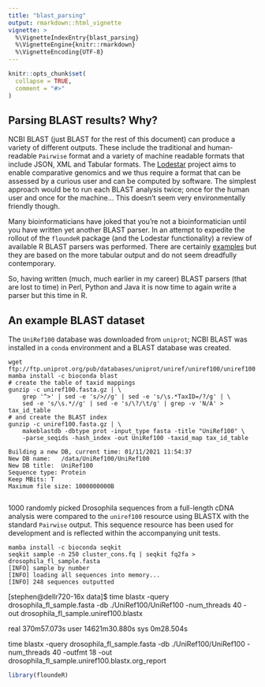 ```yaml
---
title: "blast_parsing"
output: rmarkdown::html_vignette
vignette: >
  %\VignetteIndexEntry{blast_parsing}
  %\VignetteEngine{knitr::rmarkdown}
  %\VignetteEncoding{UTF-8}
---
```


```r
knitr::opts_chunk$set(
  collapse = TRUE,
  comment = "#>"
)
```

## Parsing BLAST results? Why?

NCBI BLAST (just BLAST for the rest of this document) can produce a variety
of different outputs. These include the traditional and human-readable
`Pairwise` format and a variety of machine readable formats that include JSON,
XML and Tabular formats. The 
[Lodestar](https://github.com/sagrudd/gwangmyeongseong3) project aims to enable
comparative genomics and we thus require a format that can be assessed by a
curious user and can be computed by software. The simplest approach would be
to run each BLAST analysis twice; once for the human user and once for the
machine... This doesn't seem very environmentally friendly though.

Many bioinformaticians have joked that you're not a bioinformatician until you
have written yet another BLAST parser. In an attempt to expedite the rollout
of the `floundeR` package (and the Lodestar functionality) a review of available
R BLAST parsers was performed. There are certainly 
[examples](https://github.com/gschofl/blastr/) but they are based on the more
tabular output and do not seem dreadfully contemporary.

So, having written (much, much earlier in my career) BLAST parsers (that are
lost to time) in Perl, Python and Java it is now time to again write a parser
but this time in R.

## An example BLAST dataset

The `UniRef100` database was downloaded from `uniprot`; NCBI BLAST was installed
in a `conda` environment and a BLAST database was created.

```
wget ftp://ftp.uniprot.org/pub/databases/uniprot/uniref/uniref100/uniref100.fasta.gz
mamba install -c bioconda blast
# create the table of taxid mappings
gunzip -c uniref100.fasta.gz | \
    grep '^>' | sed -e 's/>//g' | sed -e 's/\s.*TaxID=/?/g' | \
    sed -e 's/\s.*//g' | sed -e 's/\?/\t/g' | grep -v 'N/A' > tax_id_table
# and create the BLAST index
gunzip -c uniref100.fasta.gz | \
    makeblastdb -dbtype prot -input_type fasta -title "UniRef100" \
    -parse_seqids -hash_index -out UniRef100 -taxid_map tax_id_table
    
Building a new DB, current time: 01/11/2021 11:54:37
New DB name:   /data/UniRef100/UniRef100
New DB title:  UniRef100
Sequence type: Protein
Keep MBits: T
Maximum file size: 1000000000B


```

1000 randomly picked Drosophila sequences from a full-length cDNA analysis were
compared to the `uniref100` resource using BLASTX with the standard `Pairwise` 
output. This sequence resource has been used for development and is reflected
within the accompanying unit tests.

```
mamba install -c bioconda seqkit
seqkit sample -n 250 cluster_cons.fq | seqkit fq2fa > drosophila_fl_sample.fasta
[INFO] sample by number
[INFO] loading all sequences into memory...
[INFO] 248 sequences outputted
```



[stephen@dellr720-16x data]$ time blastx -query drosophila_fl_sample.fasta -db ./UniRef100/UniRef100 -num_threads 40 -out drosophila_fl_sample.uniref100.blastx

real    370m57.073s
user    14621m30.880s
sys     0m28.504s


time blastx -query drosophila_fl_sample.fasta -db ./UniRef100/UniRef100 -num_threads 40 -outfmt 18 -out 
drosophila_fl_sample.uniref100.blastx.org_report





```r
library(floundeR)
```
